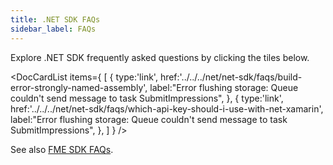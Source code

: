 ```yaml
---
title: .NET SDK FAQs
sidebar_label: FAQs
---
```



Explore .NET SDK frequently asked questions by clicking the tiles below.

<p />

<DocCardList items={
  [
    { 
      type:'link', href:'../../../net/net-sdk/faqs/build-error-strongly-named-assembly',
      label:"Error flushing storage: Queue couldn't send message to task SubmitImpressions", 
    },
    { 
      type:'link', href:'../../../net/net-sdk/faqs/which-api-key-should-i-use-with-net-xamarin',
      label:"Error flushing storage: Queue couldn't send message to task SubmitImpressions", 
    },
  ]
} />

See also [FME SDK FAQs](/docs/feature-management-experimentation/sdks-and-infrastructure/docs/sdks/zfaqs/).